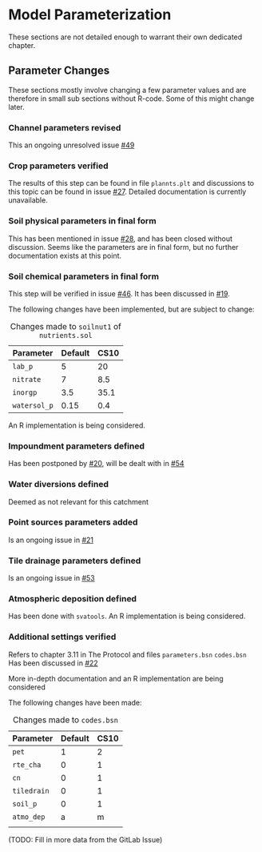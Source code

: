 # Model Parameterization

These sections are not detailed enough to warrant their own dedicated chapter.

## Parameter Changes

These sections mostly involve changing a few parameter values and are therefore
in small sub sections without R-code. Some of this might change later.

### Channel parameters revised

This an ongoing unresolved issue [#49](https://gitlab.nibio.no/moritzshore/swat-cs10/-/issues/49)

### Crop parameters verified

The results of this step can be found in file `plannts.plt` and discussions to this topic can be found in issue [#27](https://gitlab.nibio.no/moritzshore/swat-cs10/-/issues/27). Detailed documentation is currently unavailable.

### Soil physical parameters in final form

This has been mentioned in issue [#28](https://gitlab.nibio.no/moritzshore/swat-cs10/-/issues/28), and has been closed without discussion. Seems like the parameters are in final form, but no further documentation exists at this point.

### Soil chemical parameters in final form

This step will be verified in issue [#46](https://gitlab.nibio.no/moritzshore/swat-cs10/-/issues/46). It has been discussed in [#19](https://gitlab.nibio.no/moritzshore/swat-cs10/-/issues/19).

The following changes have been implemented, but are subject to change:

| Parameter    | Default | CS10 |
|--------------|---------|------|
| `lab_p`      | 5       | 20   |
| `nitrate`    | 7       | 8.5  |
| `inorgp`     | 3.5     | 35.1 |
| `watersol_p` | 0.15    | 0.4  |

: Changes made to `soilnut1` of `nutrients.sol`

An R implementation is being considered.

### Impoundment parameters defined

Has been postponed by [#20](https://gitlab.nibio.no/moritzshore/swat-cs10/-/issues/20), will be dealt with in [#54](https://gitlab.nibio.no/moritzshore/swat-cs10/-/issues/54)

### Water diversions defined

Deemed as not relevant for this catchment

### Point sources parameters added

Is an ongoing issue in [#21](https://gitlab.nibio.no/moritzshore/swat-cs10/-/issues/21)

### Tile drainage parameters defined

Is an ongoing issue in [#53](https://gitlab.nibio.no/moritzshore/swat-cs10/-/issues/53)

### Atmospheric deposition defined

Has been done with `svatools`. An R implementation is being considered.

### Additional settings verified

Refers to chapter 3.11 in The Protocol and files `parameters.bsn` `codes.bsn`
Has been discussed in [#22](https://gitlab.nibio.no/moritzshore/swat-cs10/-/issues/22)

More in-depth documentation and an R implementation are being considered

The following changes have been made:

| Parameter   | Default | CS10 |
|-------------|---------|------|
| `pet`       | 1       | 2    |
| `rte_cha`   | 0       | 1    |
| `cn`        | 0       | 1    |
| `tiledrain` | 0       | 1    |
| `soil_p`    | 0       | 1    |
| `atmo_dep`  | a       | m    |
|             |         |      |

: Changes made to `codes.bsn`

(TODO: Fill in more data from the GitLab Issue)
